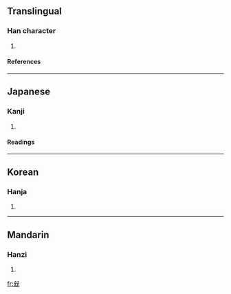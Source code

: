 ==Translingual==
===Han character===
{{Han char|rad=儿|as=06|sn=8|four=|canj=一山一女山 (MUMVU)}}
# {{defn|Han}}
====References====
{{Han ref|kx=0125.050|dkj=01367|dj=0265.080|hdz=10272.020|uh=5153|ud=20819}}
----
==Japanese==
===Kanji===
{{ja-kanji|grade=|rs=儿06}}
# {{defn|Japanese}}
====Readings====
{{ja-readings|on=[[しん]] (shin), [[さん]] (san)|kun=[[するどい]] (surudoi), [[たすける]] (tasukeru)}}
----
==Korean==
===Hanja===
{{ko-hanja|hangeul=[[침]], [[찬]]|rv=chim, chan|mr=ch'im, ch'an}}
# {{defn|Korean}}
----
==Mandarin==
===Hanzi===
{{cmn-hanzi|pin=[[kè]] (ke4), [[xīn]] (xin1)|wg=k'o<sup>4</sup>, hsin<sup>1</sup>}}
# {{defn|Mandarin}}

[[fr:兓]]
